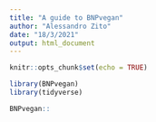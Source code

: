 ```yaml
---
title: "A guide to BNPvegan"
author: "Alessandro Zito"
date: "18/3/2021"
output: html_document
---
```


```r
knitr::opts_chunk$set(echo = TRUE)
```

```r
library(BNPvegan)
library(tidyverse)
```

```r
BNPvegan::
```





